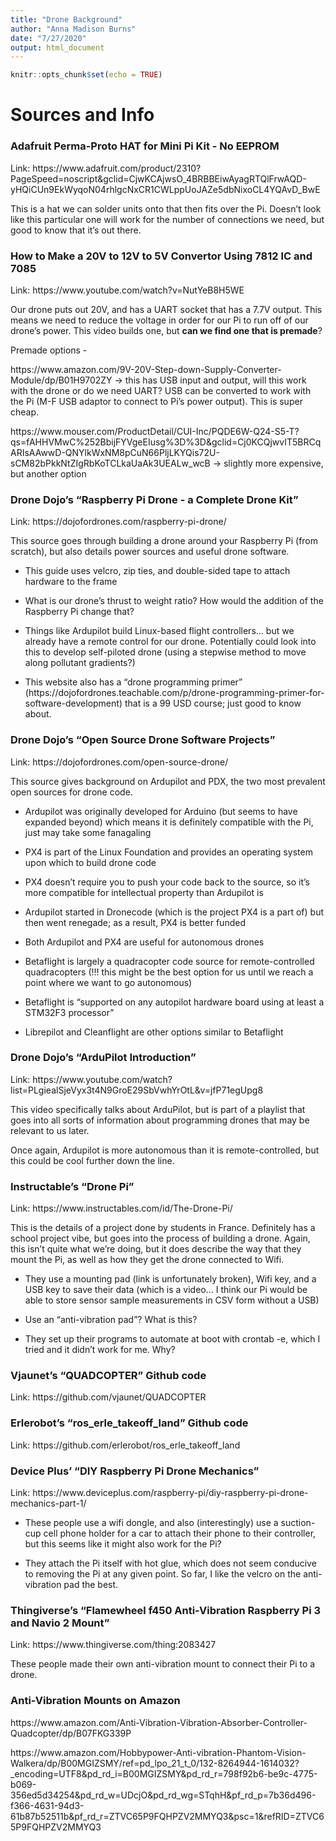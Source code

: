 ```yaml
---
title: "Drone Background"
author: "Anna Madison Burns"
date: "7/27/2020"
output: html_document
---
```


```r
knitr::opts_chunk$set(echo = TRUE)
```

# Sources and Info

### Adafruit Perma-Proto HAT for Mini Pi Kit - No EEPROM

Link: https://www.adafruit.com/product/2310?PageSpeed=noscript&gclid=CjwKCAjwsO_4BRBBEiwAyagRTQlFrwAQD-yHQiCUn9EkWyqoN04rhlgcNxCR1CWLppUoJAZe5dbNixoCL4YQAvD_BwE 

This is a hat we can solder units onto that then fits over the Pi.  Doesn't look like this particular one will work for the number of connections we need, but good to know that it's out there.

### How to Make a 20V to 12V to 5V Convertor Using 7812 IC and 7085

Link:  https://www.youtube.com/watch?v=NutYeB8H5WE

Our drone puts out 20V, and has a UART socket that has a 7.7V output.  This means we need to reduce the voltage in order for our Pi to run off of our drone's power.  This video builds one, but **can we find one that is premade**?

Premade options - 

https://www.amazon.com/9V-20V-Step-down-Supply-Converter-Module/dp/B01H9702ZY -> this has USB input and output, will this work with the drone or do we need UART?  USB can be converted to work with the Pi (M-F USB adaptor to connect to Pi's power output).  This is super cheap.

https://www.mouser.com/ProductDetail/CUI-Inc/PQDE6W-Q24-S5-T?qs=fAHHVMwC%252BbijFYVgeEIusg%3D%3D&gclid=Cj0KCQjwvIT5BRCqARIsAAwwD-QNYlkWxNM8pCuN66PljLKYQis72U-sCM82bPkkNtZIgRbKoTCLkaUaAk3UEALw_wcB -> slightly more expensive, but another option

### Drone Dojo's "Raspberry Pi Drone - a Complete Drone Kit"

Link: https://dojofordrones.com/raspberry-pi-drone/

This source goes through building a drone around your Raspberry Pi (from scratch), but also details power sources and useful drone software.

- This guide uses velcro, zip ties, and double-sided tape to attach hardware to the frame

- What is our drone's thrust to weight ratio? How would the addition of the Raspberry Pi change that?

- Things like Ardupilot build Linux-based flight controllers... but we already have a remote control for our drone.  Potentially could look into this to develop self-piloted drone (using a stepwise method to move along pollutant gradients?)

- This website also has a "drone programming primer" (https://dojofordrones.teachable.com/p/drone-programming-primer-for-software-development) that is a 99 USD course; just good to know about.

### Drone Dojo's "Open Source Drone Software Projects"

Link: https://dojofordrones.com/open-source-drone/

This source gives background on Ardupilot and PDX, the two most prevalent open sources for drone code.

- Ardupilot was originally developed for Arduino (but seems to have expanded beyond) which means it is definitely compatible with the Pi, just may take some fanagaling

- PX4 is part of the Linux Foundation and provides an operating system upon which to build drone code

- PX4 doesn't require you to push your code back to the source, so it's more compatible for intellectual property than Ardupilot is

- Ardupilot started in Dronecode (which is the project PX4 is a part of) but then went renegade; as a result, PX4 is better funded

- Both Ardupilot and PX4 are useful for autonomous drones

- Betaflight is largely a quadracopter code source for remote-controlled quadracopters (!!! this might be the best option for us until we reach a point where we want to go autonomous)

- Betaflight is "supported on any autopilot hardware board using at least a STM32F3 processor"

- Librepilot and Cleanflight are other options similar to Betaflight

### Drone Dojo's "ArduPilot Introduction"

Link: https://www.youtube.com/watch?list=PLgiealSjeVyx3t4N9GroE29SbVwhYrOtL&v=jfP71egUpg8

This video specifically talks about ArduPilot, but is part of a playlist that goes into all sorts of information about programming drones that may be relevant to us later.

Once again, Ardupilot is more autonomous than it is remote-controlled, but this could be cool further down the line.

### Instructable's "Drone Pi"

Link: https://www.instructables.com/id/The-Drone-Pi/

This is the details of a project done by students in France. Definitely has a school project vibe, but goes into the process of building a drone.  Again, this isn't quite what we're doing, but it does describe the way that they mount the Pi, as well as how they get the drone connected to Wifi.

- They use a mounting pad (link is unfortunately broken), Wifi key, and a USB key to save their data (which is a video... I think our Pi would be able to store sensor sample measurements in CSV form without a USB)

- Use an "anti-vibration pad"? What is this?

- They set up their programs to automate at boot with crontab -e, which I tried and it didn't work for me.  Why?

### Vjaunet's "QUADCOPTER" Github code

Link: https://github.com/vjaunet/QUADCOPTER

### Erlerobot's "ros_erle_takeoff_land" Github code

Link: https://github.com/erlerobot/ros_erle_takeoff_land

### Device Plus' "DIY Raspberry Pi Drone Mechanics"

Link: https://www.deviceplus.com/raspberry-pi/diy-raspberry-pi-drone-mechanics-part-1/

- These people use a wifi dongle, and also (interestingly) use a suction-cup cell phone holder for a car to attach their phone to their controller, but this seems like it might also work for the Pi?

- They attach the Pi itself with hot glue, which does not seem conducive to removing the Pi at any given point.  So far, I like the velcro on the anti-vibration pad the best.

### Thingiverse's "Flamewheel f450 Anti-Vibration Raspberry Pi 3 and Navio 2 Mount"

Link: https://www.thingiverse.com/thing:2083427 

These people made their own anti-vibration mount to connect their Pi to a drone.

### Anti-Vibration Mounts on Amazon

https://www.amazon.com/Anti-Vibration-Vibration-Absorber-Controller-Quadcopter/dp/B07FKG339P

https://www.amazon.com/Hobbypower-Anti-vibration-Phantom-Vision-Walkera/dp/B00MGIZSMY/ref=pd_lpo_21_t_0/132-8264944-1614032?_encoding=UTF8&pd_rd_i=B00MGIZSMY&pd_rd_r=798f92b6-be9c-4775-b069-356ed5d34254&pd_rd_w=UDcjO&pd_rd_wg=STqhH&pf_rd_p=7b36d496-f366-4631-94d3-61b87b52511b&pf_rd_r=ZTVC65P9FQHPZV2MMYQ3&psc=1&refRID=ZTVC65P9FQHPZV2MMYQ3
